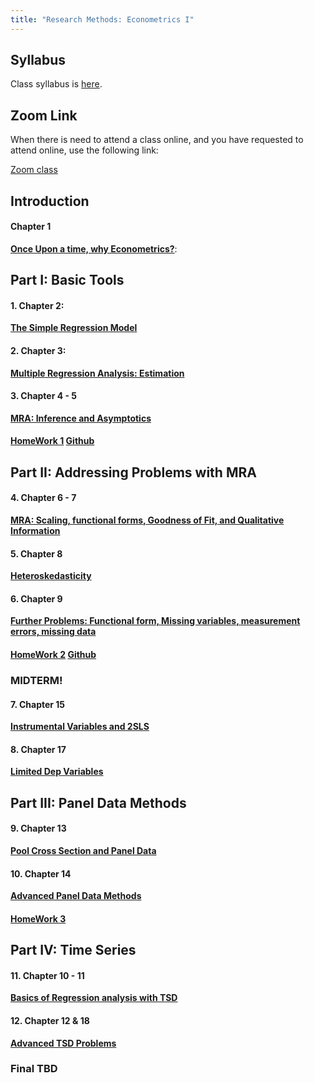```yaml
---
title: "Research Methods: Econometrics I"
---
```


## Syllabus

Class syllabus is [here](Syllabus.qmd).

## Zoom Link

When there is need to attend a class online, and you have requested to attend online, use the following link:

[Zoom class](https://bard.zoom.us/j/9468356150?pwd=SXR4cDJmMUZ2WlZZZ2dQbE1BN25qdz09)

## Introduction 

#### **Chapter 1**

[**Once Upon a time, why Econometrics?**](1_introduction.qmd):  

## Part I: Basic Tools

#### 1. Chapter 2: 

   [**The Simple Regression Model**](2_SRA.qmd)

#### 2. Chapter 3: 
   
   [**Multiple Regression Analysis: Estimation**](3_MLRM.qmd)

#### 3. Chapter 4 - 5
   
   [**MRA: Inference and Asymptotics**](4_MLRM_IA.qmd)

#### [HomeWork 1](homework_1.qmd) [Github](https://classroom.github.com/a/6LB49BSx) 


## Part II: Addressing Problems with MRA

#### 4. Chapter 6 - 7

   [**MRA: Scaling, functional forms, Goodness of Fit, and Qualitative Information**](5_FXMRA.qmd)

#### 5. Chapter 8

   [**Heteroskedasticity**](6_Heteros.qmd)

#### 6. Chapter 9

   [**Further Problems: Functional form, Missing variables, measurement errors, missing data**](7_spec.qmd)

#### [HomeWork 2](homework_2.qmd) [Github](https://classroom.github.com/a/adM46duw)

### MIDTERM!

#### 7. Chapter 15

   [**Instrumental Variables and 2SLS**](8_iv2sls.qmd)

#### 8. Chapter 17

   [**Limited Dep Variables**](9_ldvm.qmd)

## Part III: Panel Data Methods

#### 9. Chapter 13

   [**Pool Cross Section and Panel Data**](10_pooldata.qmd)

#### 10. Chapter 14

   [**Advanced Panel Data Methods**](11_advpanel.qmd)

#### [HomeWork 3](homework_3.qmd)

## Part IV: Time Series

#### 11. Chapter 10 - 11     

   [**Basics of Regression analysis with TSD**](12_timeseries.qmd)

#### 12. Chapter 12 & 18

   [**Advanced TSD Problems**](13_advtimeseries.qmd)

### Final TBD

